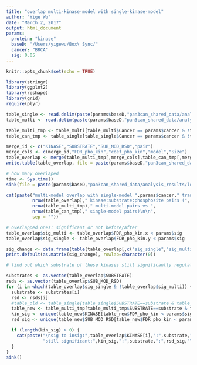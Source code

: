 ```yaml
---
title: "overlap multi-kinase-model with single-kinase-model"
author: "Yige Wu"
date: "March 2, 2017"
output: html_document
params:
  protein: "kinase"
  baseD: "/Users/yigewu/Box\ Sync/"
  cancer: "BRCA"
  sig: 0.05
---
```


```r
knitr::opts_chunk$set(echo = TRUE)
```

```r
library(stringr)
library(ggplot2)
library(reshape)
library(grid)
require(plyr)
```

``` r
table_single <- read.delim(paste(params$baseD,"pan3can_shared_data/analysis_results/tables/",params$protein,"_substrate_regression_trans_edited.txt",sep = ""))
table_multi <- read.delim(paste(params$baseD,"pan3can_shared_data/analysis_results/tables/multi_",params$protein,"_substrate_regression.txt",sep = ""))

```

``` r
table_multi_tmp <- table_multi[table_multi$Cancer == params$cancer & !table_multi$self,]
table_can_tmp <- table_single[table_single$Cancer == params$cancer & !table_single$self,]

merge_id <- c("KINASE","SUBSTRATE","SUB_MOD_RSD","pair")
merge_cols <- c(merge_id,"FDR_pho_kin","coef_pho_kin","model","Size")
table_overlap <- merge(table_multi_tmp[,merge_cols],table_can_tmp[,merge_cols], by = merge_id)
write.table(table_overlap, file = paste(params$baseD,"pan3can_shared_data/analysis_results/tables/multi-model_single-model_overlap4",params$protein,"_table.txt",sep = ""), row.names = FALSE)
```

``` r
# how many overlaped
time <- Sys.time()
sink(file = paste(params$baseD,"pan3can_shared_data/analysis_results/logs/significance_change_highlight_regulating_kinase_fdr_",params$sig,"_",time,".txt",sep = ""))

cat(paste("multi-model overlap with single-model ",params$cancer," trans regression result:\n",
          nrow(table_overlap)," kinase:substrate:phosphosite pairs (",
          nrow(table_multi_tmp)," multi-model pairs vs ",
          nrow(table_can_tmp)," single-model pairs)\n\n",
          sep = ""))

# overlapped ones: significant or not before/after
table_overlap$sig_multi <- table_overlap$FDR_pho_kin.x < params$sig
table_overlap$sig_single <- table_overlap$FDR_pho_kin.y < params$sig

sig_change <- data.frame(table(table_overlap[,c("sig_single","sig_multi")]))
print.default(as.matrix(sig_change), rowlab=character(0))

```

``` r
# find out which substrate of these kinases still significantly regulated by at least one kinase

substrates <- as.vector(table_overlap$SUBSTRATE)
rsds <- as.vector(table_overlap$SUB_MOD_RSD)
for (i in which(table_overlap$sig_single & !table_overlap$sig_multi)) {
  substrate <- substrates[i]
  rsd <- rsds[i]
  #table_old <- table_single[table_single$SUBSTRATE==substrate & table_single$SUB_MOD_RSD==rsd & !table_single$self,]
  table_new <- table_multi_tmp[table_multi_tmp$SUBSTRATE==substrate & table_multi_tmp$SUB_MOD_RSD==rsd,]
  kin_sig <- unique(table_new$KINASE[table_new$FDR_pho_kin < params$sig])
  rsd_sig <- unique(table_new$SUB_MOD_RSD[table_new$FDR_pho_kin < params$sig])

  if (length(kin_sig) > 0) {
    cat(paste("\nsig to insig:",table_overlap$KINASE[i],":",substrate,":",rsd,"\n",
              "still significant:",kin_sig,":",substrate,":",rsd_sig,"\n", sep = ""))
  }
}
sink()
```
